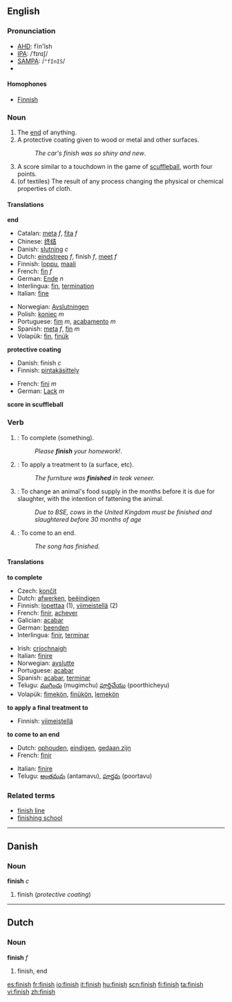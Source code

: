 ==English==

===Pronunciation===
*[[w:AHD|AHD]]: fĭn'ĭsh
*[[w:IPA|IPA]]: /ˈfɪnɪʃ/
*[[w:SAMPA|SAMPA]]: /<tt>"fInIS</tt>/
*{{audio|en-us-finish.ogg|Audio (US)}}

====Homophones====
*[[Finnish]]

===Noun===
{{en-noun-reg-es}}

# The [[end]] of anything.
# A protective coating given to wood or metal and other surfaces.
#:''The car's finish was so shiny and new''.
# A score similar to a touchdown in the game of [[scuffleball]], worth four points.
# (of textiles) The result of any process changing the physical or chemical properties of cloth.
====Translations====

'''end'''
{{top}}
*Catalan: [[meta]] ''f'', [[fita]] ''f''
*Chinese: [[终结]]
*Danish: [[slutning]] ''c''
*Dutch: [[eindstreep]] ''f'', finish ''f'', [[meet]] ''f''
*Finnish: [[loppu]], [[maali]]
*French: [[fin]] ''f''
*German: [[Ende]] ''n''
*Interlingua: [[fin]], [[termination]]
*Italian: [[fine]]
{{mid}}
*Norwegian: [[Avslutningen]]
*Polish: [[koniec]] ''m''
*Portuguese: [[fim]] ''m'', [[acabamento]] ''m''
*Spanish: [[meta]] ''f'', [[fin]] ''m''
*Volapük: [[fin]], [[finük]]
{{bottom}}

'''protective coating'''
{{top}}
*Danish: finish ''c''
*Finnish: [[pintakäsittely]]
{{mid}}
*French: [[fini]] ''m''
*German: [[Lack]] ''m''
{{bottom}}

'''score in scuffleball'''
{{top}}
{{mid}}
{{bottom}}

===Verb===
{{en-infl-reg-sibilant|fini|sh|}}

# {{transitive}}: To complete (something).
#:''Please '''finish''' your homework!''.
# {{transitive}}: To apply a treatment to (a surface, etc).
#:''The furniture was '''finished''' in teak veneer.''
# {{transitive}}: To change an animal's food supply in the months before it is due for slaughter, with the intention of fattening the animal.
#:''Due to BSE, cows in the United Kingdom must be finished and slaughtered before 30 months of age''
# {{intransitive}}: To come to an end.
#:''The song has finished.''

====Translations====

'''to complete'''
{{top}}
*Czech: [[končit]]
*Dutch: [[afwerken]], [[beëindigen]]
*Finnish: [[lopettaa]] (1), [[viimeistellä]] (2)
*French: [[finir]], [[achever]]
*Galician: [[acabar]]
*German: [[beenden]]
*Interlingua: [[finir]], [[terminar]]
{{mid}}
*Irish: [[críochnaigh]]
*Italian: [[finire]]
*Norwegian: [[avslutte]]
*Portuguese: [[acabar]]
*Spanish: [[acabar]], [[terminar]]
*Telugu: [[ముగించు]] (mugimchu) [[పూర్తిచేయు]] (poorthicheyu)
*Volapük: [[fimekön]], [[finükön]], [[lemekön]]
{{bottom}}

'''to apply a final treatment to'''
{{top}}
*Finnish: [[viimeistellä]]
{{mid}}
{{bottom}}

'''to come to an end'''
{{top}}
*Dutch: [[ophouden]], [[eindigen]], [[gedaan zijn]]
*French: [[finir]]
{{mid}}
*Italian: [[finire]]
*Telugu: [[అంతమవు]] (antamavu), [[పూర్తవు]] (poortavu)
{{bottom}}

===Related terms===
*[[finish line]]
*[[finishing school]]

----

==Danish==
===Noun===
'''finish''' ''c''

#finish (''protective coating'')

----
==Dutch==
===Noun===
'''finish''' ''f''

#finish, end

[[es:finish]]
[[fr:finish]]
[[io:finish]]
[[it:finish]]
[[hu:finish]]
[[scn:finish]]
[[fi:finish]]
[[ta:finish]]
[[vi:finish]]
[[zh:finish]]